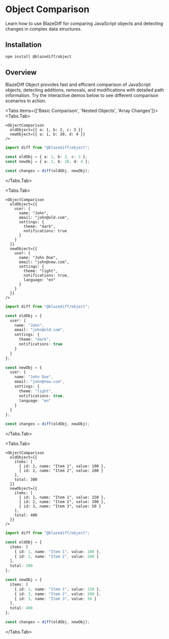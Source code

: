 # Object Comparison


Learn how to use BlazeDiff for comparing JavaScript objects and detecting changes in complex data structures.

## Installation

```bash npm2yarn
npm install @blazediff/object
```

## Overview

BlazeDiff Object provides fast and efficient comparison of JavaScript objects, detecting additions, removals, and modifications with detailed path information. Try the interactive demos below to see different comparison scenarios in action.

<Tabs items={['Basic Comparison', 'Nested Objects', 'Array Changes']}>
  <Tabs.Tab>

    <ObjectComparison
      oldObject={{ a: 1, b: 2, c: 3 }}
      newObject={{ a: 1, b: 20, d: 4 }}
    />

```ts
import diff from "@blazediff/object";

const oldObj = { a: 1, b: 2, c: 3 };
const newObj = { a: 1, b: 20, d: 4 };

const changes = diff(oldObj, newObj);
```

  </Tabs.Tab>

  <Tabs.Tab>

    <ObjectComparison
      oldObject={{
        user: {
          name: "John",
          email: "john@old.com",
          settings: {
            theme: "dark",
            notifications: true
          }
        }
      }}
      newObject={{
        user: {
          name: "John Doe",
          email: "john@new.com",
          settings: {
            theme: "light",
            notifications: true,
            language: "en"
          }
        }
      }}
    />

```ts
import diff from "@blazediff/object";

const oldObj = {
  user: {
    name: "John",
    email: "john@old.com",
    settings: {
      theme: "dark",
      notifications: true
    }
  }
};

const newObj = {
  user: {
    name: "John Doe",
    email: "john@new.com",
    settings: {
      theme: "light",
      notifications: true,
      language: "en"
    }
  }
};

const changes = diff(oldObj, newObj);
```

  </Tabs.Tab>

  <Tabs.Tab>

    <ObjectComparison
      oldObject={{
        items: [
          { id: 1, name: "Item 1", value: 100 },
          { id: 2, name: "Item 2", value: 200 }
        ],
        total: 300
      }}
      newObject={{
        items: [
          { id: 1, name: "Item 1", value: 150 },
          { id: 2, name: "Item 2", value: 200 },
          { id: 3, name: "Item 3", value: 50 }
        ],
        total: 400
      }}
    />

```ts
import diff from "@blazediff/object";

const oldObj = {
  items: [
    { id: 1, name: "Item 1", value: 100 },
    { id: 2, name: "Item 2", value: 200 }
  ],
  total: 300
};

const newObj = {
  items: [
    { id: 1, name: "Item 1", value: 150 },
    { id: 2, name: "Item 2", value: 200 },
    { id: 3, name: "Item 3", value: 50 }
  ],
  total: 400
};

const changes = diff(oldObj, newObj);
```

  </Tabs.Tab>
</Tabs>